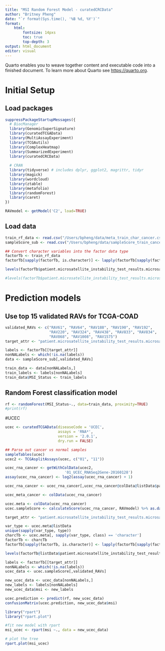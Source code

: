 ```yaml
---
title: "MSI Random Forest Model - curatedCRCData"
author: "Britney Pheng"
date: "`r format(Sys.time(), '%B %d, %Y')`"
format:
    html:
        fontsize: 14pxs
        toc: true
        top-depth: 3
output: html_document
editor: visual
---
```


Quarto enables you to weave together content and executable code into a finished document. To learn more about Quarto see <https://quarto.org>.

# Initial Setup

## Load packages

```r
suppressPackageStartupMessages({
  # BiocManager
  library(GenomicSuperSignature)
  library(curatedTCGAData)
  library(MultiAssayExperiment)
  library(TCGAutils)
  library(ComplexHeatmap)
  library(SummarizedExperiment)
  library(curatedCRCData)
  
  # CRAN
  library(tidyverse) # includes dplyr, ggplot2, magrittr, tidyr
  library(magick)
  library(wordcloud)
  library(ztable)
  library(metafolio)
  library(randomForest)
  library(caret)
})
```

```r
RAVmodel <- getModel('C2', load=TRUE)
```

## Load data

```r
train_rf_data <- read.csv("/Users/bpheng/data/meta_train_char_cancer.csv")
sampleScore_sub <- read.csv("/Users/bpheng/data/sampleScore_train_cancer.csv")
```

```r
## Convert character variables into the factor data type
factorTb <- train_rf_data
factorTb[sapply(factorTb, is.character)] <- lapply(factorTb[sapply(factorTb, is.character)], factor)

levels(factorTb$patient.microsatellite_instability_test_results.microsatellite_instability_test_result.mononucleotide_and_dinucleotide_marker_panel_analysis_status)[levels(factorTb$patient.microsatellite_instability_test_results.microsatellite_instability_test_result.mononucleotide_and_dinucleotide_marker_panel_analysis_status) == "msi-h"] <- "msi"

#levels(factorTb$patient.microsatellite_instability_test_results.microsatellite_instability_test_result.mononucleotide_and_dinucleotide_marker_panel_analysis_status)
```

# Prediction models

## Use top 15 validated RAVs for TCGA-COAD

```r
validated_RAVs <- c("RAV61", "RAV64", "RAV188", "RAV190", "RAV192", 
                    "RAV220", "RAV324", "RAV438", "RAV833", "RAV834", 
                    "RAV868", "RAV1008", "RAV1575")
target_attr <- "patient.microsatellite_instability_test_results.microsatellite_instability_test_result.mononucleotide_and_dinucleotide_marker_panel_analysis_status"

labels <- factorTb[[target_attr]]
nonNALabels <- which(!is.na(labels))
data <- sampleScore_sub[,validated_RAVs]

train_data <- data[nonNALabels,]
train_labels <- labels[nonNALabels]
train_data$MSI_Status <- train_labels
```

## Random Forest classification model

```r
rf <- randomForest(MSI_Status~., data=train_data, proximity=TRUE)
#print(rf)
```

#UCEC

```r
ucec <- curatedTCGAData(diseaseCode = 'UCEC',
                        assays = 'RNA*',
                        version = '2.0.1',
                        dry.run = FALSE)

## Parse out cancer vs normal samples
sampleTables(ucec)
ucec2 <- TCGAsplitAssays(ucec, c("01", "11"))

ucec_rna_cancer <- getWithColData(ucec2,
                           '01_UCEC_RNASeq2Gene-20160128')
assay(ucec_rna_cancer) <- log2(assay(ucec_rna_cancer) + 1)

ucec_rna_cancer <- ucec_rna_cancer[,ucec_rna_cancer@colData@listData$patient.microsatellite_instability_test_results.microsatellite_instability_test_result.mononucleotide_and_dinucleotide_marker_panel_analysis_status %in% c('msi-h', 'mss')]

ucec_meta_cancer <- colData(ucec_rna_cancer)
```

```r
ucec.meta <- colData(ucec_rna_cancer)
ucec.sampleScore <- calculateScore(ucec_rna_cancer, RAVmodel) %>% as.data.frame()
```

```r
target_attr <- "patient.microsatellite_instability_test_results.microsatellite_instability_test_result.mononucleotide_and_dinucleotide_marker_panel_analysis_status"

var_type <- ucec.meta@listData
unique(sapply(var_type, type))
charcTb <- ucec.meta[, sapply(var_type, class) == 'character']
factorTb <- charcTb
factorTb[sapply(factorTb, is.character)] <- lapply(factorTb[sapply(factorTb, is.character)], factor)

levels(factorTb@listData$patient.microsatellite_instability_test_results.microsatellite_instability_test_result.mononucleotide_and_dinucleotide_marker_panel_analysis_status)[levels(factorTb@listData$patient.microsatellite_instability_test_results.microsatellite_instability_test_result.mononucleotide_and_dinucleotide_marker_panel_analysis_status) == "msi-h"] <- "msi"

labels <- factorTb[[target_attr]]
nonNALabels <- which(!is.na(labels))
ucec_data <- ucec.sampleScore[,validated_RAVs]

new_ucec_data <- ucec_data[nonNALabels,]
new_labels <- labels[nonNALabels]
new_ucec_data$msi <- new_labels

```

```r
ucec.prediction <- predict(rf, new_ucec_data)
confusionMatrix(ucec.prediction, new_ucec_data$msi)
```

```r
library("rpart")
library("rpart.plot")

#fit new model with rpart
msi_ucec <- rpart(msi ~., data = new_ucec_data)

# plot the tree
rpart.plot(msi_ucec)
```
